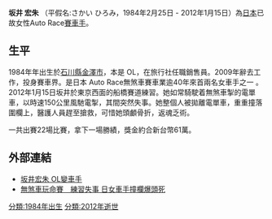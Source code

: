 '''坂井 宏朱''' （平假名:さかい ひろみ，1984年2月25日 - 2012年1月15日）為[[日本|日本]]已故女性Auto Race[[賽車手|賽車手]]。

==生平==
1984年年出生於[[石川縣|石川縣]][[金澤市|金澤市]]，本是 OL，在旅行社任職銷售員。2009年辭去工作，投身賽車界。是日本 Auto Race無煞車賽車業逾40年來首兩名女車手之一 。2012年1月15日坂井於東京西面的船橋賽道練習。她如常騎駛着無煞車掣的電單車，以時速150公里風馳電掣，其間突然失事。她整個人被拋離電單車，重重撞落圍欄上，醫護人員趕至搶救，可惜她頭顱骨折，返魂乏術。

一共出賽22場比賽，拿下一場勝績，獎金約合新台幣61萬。

==外部連結==
*[http://hk.apple.nextmedia.com/international/art/20120117/15990099 坂井宏朱 OL變車手]
*[http://hk.apple.nextmedia.com/international/first/20120117/15990098 無煞車玩命賽　練習失事 日女車手撞欄爆頭死]{{Wayback|url=http://hk.apple.nextmedia.com/international/first/20120117/15990098 |date=20160304131949 }}


[[分類:1984年出生|分類:1984年出生]]
[[分類:2012年逝世|分類:2012年逝世]]